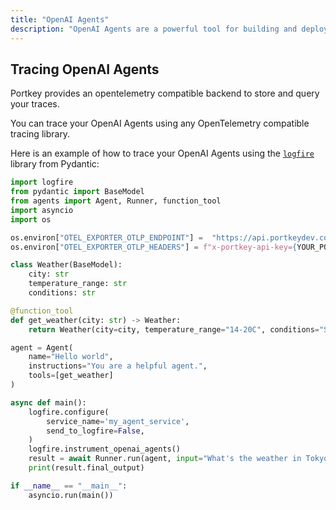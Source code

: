 ```yaml
---
title: "OpenAI Agents"
description: "OpenAI Agents are a powerful tool for building and deploying agents that can be used to automate tasks and workflows."
---
```


## Tracing OpenAI Agents

Portkey provides an opentelemetry compatible backend to store and query your traces.

You can trace your OpenAI Agents using any OpenTelemetry compatible tracing library.

Here is an example of how to trace your OpenAI Agents using the [`logfire`](/integrations/tracing/logfire) library from Pydantic:

```python Python
import logfire
from pydantic import BaseModel
from agents import Agent, Runner, function_tool
import asyncio
import os

os.environ["OTEL_EXPORTER_OTLP_ENDPOINT"] =  "https://api.portkeydev.com/v1/logs/otel"
os.environ["OTEL_EXPORTER_OTLP_HEADERS"] = f"x-portkey-api-key={YOUR_PORTKEY_API_KEY}"

class Weather(BaseModel):
    city: str
    temperature_range: str
    conditions: str

@function_tool
def get_weather(city: str) -> Weather:
    return Weather(city=city, temperature_range="14-20C", conditions="Sunny with wind.")

agent = Agent(
    name="Hello world",
    instructions="You are a helpful agent.",
    tools=[get_weather]
)

async def main():
    logfire.configure(
        service_name='my_agent_service',
        send_to_logfire=False,
    )
    logfire.instrument_openai_agents()
    result = await Runner.run(agent, input="What's the weather in Tokyo?")    
    print(result.final_output)

if __name__ == "__main__":
    asyncio.run(main())
```
